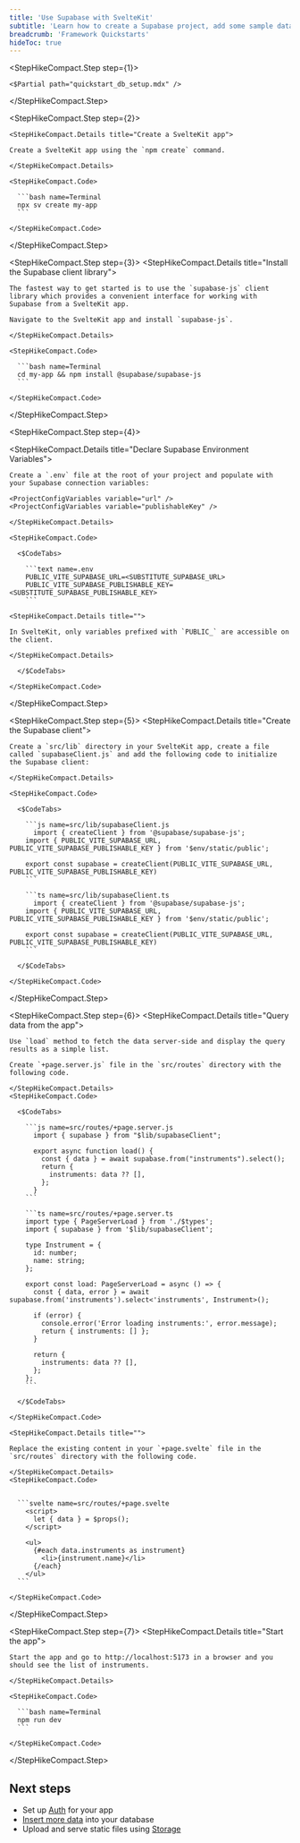 ```yaml
---
title: 'Use Supabase with SvelteKit'
subtitle: 'Learn how to create a Supabase project, add some sample data to your database, and query the data from a SvelteKit app.'
breadcrumb: 'Framework Quickstarts'
hideToc: true
---
```


<StepHikeCompact>

  <StepHikeCompact.Step step={1}>

    <$Partial path="quickstart_db_setup.mdx" />

  </StepHikeCompact.Step>

  <StepHikeCompact.Step step={2}>

    <StepHikeCompact.Details title="Create a SvelteKit app">

    Create a SvelteKit app using the `npm create` command.

    </StepHikeCompact.Details>

    <StepHikeCompact.Code>

      ```bash name=Terminal
      npx sv create my-app
      ```

    </StepHikeCompact.Code>

  </StepHikeCompact.Step>

  <StepHikeCompact.Step step={3}>
    <StepHikeCompact.Details title="Install the Supabase client library">

    The fastest way to get started is to use the `supabase-js` client library which provides a convenient interface for working with Supabase from a SvelteKit app.

    Navigate to the SvelteKit app and install `supabase-js`.

    </StepHikeCompact.Details>

    <StepHikeCompact.Code>

      ```bash name=Terminal
      cd my-app && npm install @supabase/supabase-js
      ```

    </StepHikeCompact.Code>

  </StepHikeCompact.Step>

  <StepHikeCompact.Step step={4}>

  <StepHikeCompact.Details title="Declare Supabase Environment Variables">

    Create a `.env` file at the root of your project and populate with your Supabase connection variables:

    <ProjectConfigVariables variable="url" />
    <ProjectConfigVariables variable="publishableKey" />

    </StepHikeCompact.Details>

    <StepHikeCompact.Code>

      <$CodeTabs>

        ```text name=.env
        PUBLIC_VITE_SUPABASE_URL=<SUBSTITUTE_SUPABASE_URL>
        PUBLIC_VITE_SUPABASE_PUBLISHABLE_KEY=<SUBSTITUTE_SUPABASE_PUBLISHABLE_KEY>
        ```

    <StepHikeCompact.Details title="">

    In SvelteKit, only variables prefixed with `PUBLIC_` are accessible on the client.

    </StepHikeCompact.Details>

      </$CodeTabs>

    </StepHikeCompact.Code>

  </StepHikeCompact.Step>

  <StepHikeCompact.Step step={5}>
    <StepHikeCompact.Details title="Create the Supabase client">

    Create a `src/lib` directory in your SvelteKit app, create a file called `supabaseClient.js` and add the following code to initialize the Supabase client:

    </StepHikeCompact.Details>

    <StepHikeCompact.Code>

      <$CodeTabs>

        ```js name=src/lib/supabaseClient.js
          import { createClient } from '@supabase/supabase-js';
        import { PUBLIC_VITE_SUPABASE_URL, PUBLIC_VITE_SUPABASE_PUBLISHABLE_KEY } from '$env/static/public';

        export const supabase = createClient(PUBLIC_VITE_SUPABASE_URL, PUBLIC_VITE_SUPABASE_PUBLISHABLE_KEY)
        ```

        ```ts name=src/lib/supabaseClient.ts
          import { createClient } from '@supabase/supabase-js';
        import { PUBLIC_VITE_SUPABASE_URL, PUBLIC_VITE_SUPABASE_PUBLISHABLE_KEY } from '$env/static/public';

        export const supabase = createClient(PUBLIC_VITE_SUPABASE_URL, PUBLIC_VITE_SUPABASE_PUBLISHABLE_KEY)
        ```

      </$CodeTabs>

    </StepHikeCompact.Code>

  </StepHikeCompact.Step>

  <StepHikeCompact.Step step={6}>
    <StepHikeCompact.Details title="Query data from the app">

    Use `load` method to fetch the data server-side and display the query results as a simple list.

    Create `+page.server.js` file in the `src/routes` directory with the following code.

    </StepHikeCompact.Details>
    <StepHikeCompact.Code>

      <$CodeTabs>

        ```js name=src/routes/+page.server.js
          import { supabase } from "$lib/supabaseClient";

          export async function load() {
            const { data } = await supabase.from("instruments").select();
            return {
              instruments: data ?? [],
            };
          }
        ```

        ```ts name=src/routes/+page.server.ts
        import type { PageServerLoad } from './$types';
        import { supabase } from '$lib/supabaseClient';

        type Instrument = {
          id: number;
          name: string;
        };

        export const load: PageServerLoad = async () => {
          const { data, error } = await supabase.from('instruments').select<'instruments', Instrument>();

          if (error) {
            console.error('Error loading instruments:', error.message);
            return { instruments: [] };
          }

          return {
            instruments: data ?? [],
          };
        };
        ```

      </$CodeTabs>

    </StepHikeCompact.Code>

    <StepHikeCompact.Details title="">

    Replace the existing content in your `+page.svelte` file in the `src/routes` directory with the following code.

    </StepHikeCompact.Details>
    <StepHikeCompact.Code>


      ```svelte name=src/routes/+page.svelte
        <script>
          let { data } = $props();
        </script>

        <ul>
          {#each data.instruments as instrument}
            <li>{instrument.name}</li>
          {/each}
        </ul>
      ```

    </StepHikeCompact.Code>

  </StepHikeCompact.Step>

  <StepHikeCompact.Step step={7}>
    <StepHikeCompact.Details title="Start the app">

    Start the app and go to http://localhost:5173 in a browser and you should see the list of instruments.

    </StepHikeCompact.Details>

    <StepHikeCompact.Code>

      ```bash name=Terminal
      npm run dev
      ```

    </StepHikeCompact.Code>

  </StepHikeCompact.Step>
</StepHikeCompact>

## Next steps

- Set up [Auth](/docs/guides/auth) for your app
- [Insert more data](/docs/guides/database/import-data) into your database
- Upload and serve static files using [Storage](/docs/guides/storage)
